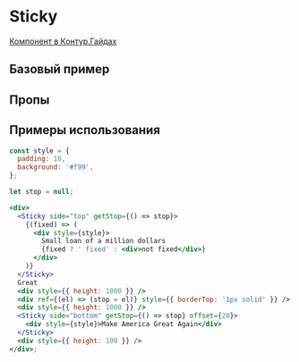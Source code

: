 
<Meta of={StickyStories} />

# Sticky

[Компонент в Контур.Гайдах](https)

## Базовый пример

<Primary />

## Пропы

<Controls />

## Примеры использования

```jsx harmony
const style = {
  padding: 10,
  background: '#f99',
};

let stop = null;

<div>
  <Sticky side="top" getStop={() => stop}>
    {(fixed) => (
      <div style={style}>
        Small loan of a million dollars
        {fixed ? ' fixed' : <div>not fixed</div>}
      </div>
    )}
  </Sticky>
  Great
  <div style={{ height: 1000 }} />
  <div ref={(el) => (stop = el)} style={{ borderTop: '1px solid' }} />
  <div style={{ height: 1000 }} />
  <Sticky side="bottom" getStop={() => stop} offset={20}>
    <div style={style}>Make America Great Again</div>
  </Sticky>
  <div style={{ height: 100 }} />
</div>;
```
